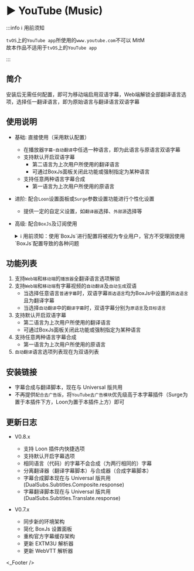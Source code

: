 
# ▶️ YouTube (Music)
:::info ℹ️ 用前须知

`tvOS`上的`YouTube app`所使用的`www.youtube.com`不可以 MitM  
故本作品不适用于`tvOS`上的`YouTube app`  

:::

## 简介
安装后无需任何配置，即可为移动端启用双语字幕，Web端解锁全部翻译语言选项，选择任一翻译语言，即为原始语言与翻译语言双语字幕

## 使用说明
* 基础: 直接使用（采用默认配置）
  * 在播放器`字幕`-`自动翻译`中任选一种语言，即为此语言与原语言双语字幕
  * 支持默认开启双语字幕
    * 第二语言为上次用户所使用的翻译语言
    * 可通过BoxJs面板关闭此功能或强制指定为某种语言
  * 支持任意两种语言字幕合成
    * 第一语言为上次用户所使用的原语言
* 进阶: 配合`Loon`设置面板或`Surge`参数设置功能进行个性化设置
  * 提供一定的自定义设置，如`翻译器`选择、`外部源`选择等
* 高级: 配合`BoxJs`及订阅使用
  <details>
  <summary>ℹ️ 用前须知：使用`BoxJs`进行配置将被视为专业用户，官方不受理因使用`BoxJs`配置导致的各种问题</summary>

  1. 安装`BoxJs`插件并更新引用资源或脚本:
    * 安装方法及下载链接详见: [🧰 BoxJs](./box-js)
  2. 在`BoxJs`的配置面板中进行个性化设置:
     1. 浏览器访问[BoxJs.com](http://boxjs.com)
     2. 在[`应用`](http://boxjs.com/#/app)页面点开`DualSubs`折叠
     3. 根据需要访问对应的配置面板配置高级设置
  </details>

## 功能列表
1. 支持`Web端`和`移动端`的`播放器`全翻译语言选项解锁
2. 支持`Web端`和`移动端`有字幕视频的`自动翻译`及`自动生成`双语
   * 当选择任意语言`普通字幕`时，双语字幕`首选语言`均为BoxJs中设置的`首选语言`且为翻译字幕
   * 当选择`自动翻译`中的`翻译字幕`时，双语字幕分别为`原语言`及`目标语言`
3. 支持默认开启双语字幕
   * 第二语言为上次用户所使用的翻译语言
   * 可通过BoxJs面板关闭此功能或强制指定为某种语言
4. 支持任意两种语言字幕合成
   * 第一语言为上次用户所使用的原语言
5. `自动翻译`语言选项列表现在为双语列表

## 安装链接
* 字幕合成与翻译脚本，现在与 Universal 版共用
* 不再提供`配合去广告版`，将`YouTube去广告模块`优先级高于本字幕插件（Surge为置于本插件下方，Loon为置于本插件上方）即可

<ModuleInstall urlPrefix="https://github.com/DualSubs/YouTube/releases/latest/download/">
  <ModuleInstall.Tab type="loon">
    <ModuleInstall.Item
      url="DualSubs.YouTube.plugin"
      badge={[
        {
          type: "tip",
          text: "MitM",
          outline: true,
        },
        {
          type: "warning",
          text: "复写",
          outline: true,
        },
        {
          type: "info",
          text: "脚本",
          outline: true,
        },
      ]}
    />
  </ModuleInstall.Tab>
  <ModuleInstall.Tab type="surge">
    <ModuleInstall.Item
      url="DualSubs.YouTube.sgmodule"
      badge={[
        {
          type: "danger",
          text: "MitM",
          outline: true,
        },
        {
          type: "danger",
          text: "HTTP 重写",
          outline: true,
        },
        {
          type: "warning",
          text: "脚本",
          outline: true,
        },
      ]}
    />
  </ModuleInstall.Tab>
  <ModuleInstall.Tab type="stash">
    <ModuleInstall.Item
      url="DualSubs.YouTube.stoverride"
      badge={[
        {
          type: "info",
          text: "覆写",
          outline: true,
        },
        {
          type: "info",
          text: "重写",
          outline: true,
        },
        {
          type: "info",
          text: "MitM",
          outline: true,
        },
        {
          type: "info",
          text: "脚本",
          outline: true,
        },
      ]}
    />
  </ModuleInstall.Tab>
  <ModuleInstall.Tab type="egern">
    <ModuleInstall.Item
      url="DualSubs.YouTube.yaml"
    />
  </ModuleInstall.Tab>
  <ModuleInstall.Tab type="qx">
    <ModuleInstall.Item
      url="DualSubs.YouTube.snippet"
      badge={[
        {
          type: "danger",
          text: "重写",
          outline: true,
        },
        {
          type: "tip",
          text: "MitM",
          outline: true,
        },
      ]}
    />
  </ModuleInstall.Tab>
</ModuleInstall>

## 更新日志
* V0.8.x
  * 支持 Loon 插件内快捷选项
  * 支持默认开启字幕选项
  * 相同语言（代码）的字幕不会合成（为两行相同的）字幕
  * 分离翻译器（翻译字幕脚本）与合成器（合成字幕脚本）
  * 字幕合成脚本现在与 Universal 版共用(DualSubs.Subtitles.Composite.response)
  * 字幕翻译脚本现在与 Universal 版共用(DualSubs.Subtitles.Translate.response)

* V0.7.x
  * 同步新的环境架构
  * 简化 BoxJs 设置面板
  * 重构官方字幕缓存架构
  * 更新 EXTM3U 解析器
  * 更新 WebVTT 解析器

<_Footer />
